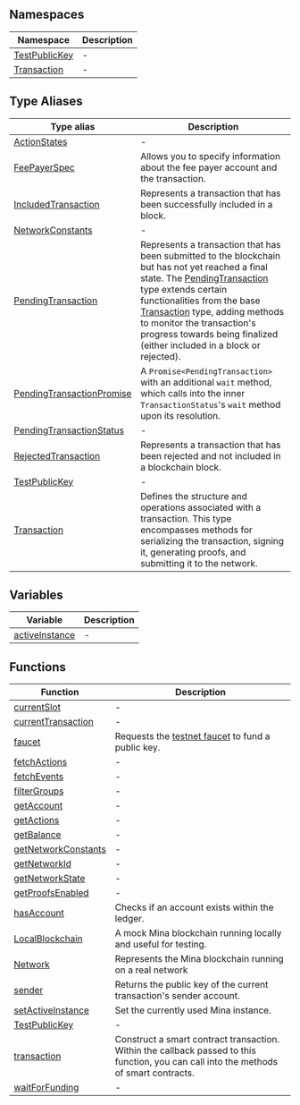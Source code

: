 ## Namespaces

| Namespace | Description |
| ------ | ------ |
| [TestPublicKey](namespaces/TestPublicKey/README.mdx) | - |
| [Transaction](namespaces/Transaction/README.mdx) | - |

## Type Aliases

| Type alias | Description |
| ------ | ------ |
| [ActionStates](type-aliases/ActionStates.mdx) | - |
| [FeePayerSpec](type-aliases/FeePayerSpec.mdx) | Allows you to specify information about the fee payer account and the transaction. |
| [IncludedTransaction](type-aliases/IncludedTransaction.mdx) | Represents a transaction that has been successfully included in a block. |
| [NetworkConstants](type-aliases/NetworkConstants.mdx) | - |
| [PendingTransaction](type-aliases/PendingTransaction.mdx) | Represents a transaction that has been submitted to the blockchain but has not yet reached a final state. The [PendingTransaction](type-aliases/PendingTransaction.mdx) type extends certain functionalities from the base [Transaction](type-aliases/Transaction.mdx) type, adding methods to monitor the transaction's progress towards being finalized (either included in a block or rejected). |
| [PendingTransactionPromise](type-aliases/PendingTransactionPromise.mdx) | A `Promise<PendingTransaction>` with an additional `wait` method, which calls into the inner `TransactionStatus`'s `wait` method upon its resolution. |
| [PendingTransactionStatus](type-aliases/PendingTransactionStatus.mdx) | - |
| [RejectedTransaction](type-aliases/RejectedTransaction.mdx) | Represents a transaction that has been rejected and not included in a blockchain block. |
| [TestPublicKey](type-aliases/TestPublicKey.mdx) | - |
| [Transaction](type-aliases/Transaction.mdx) | Defines the structure and operations associated with a transaction. This type encompasses methods for serializing the transaction, signing it, generating proofs, and submitting it to the network. |

## Variables

| Variable | Description |
| ------ | ------ |
| [activeInstance](variables/activeInstance.mdx) | - |

## Functions

| Function | Description |
| ------ | ------ |
| [currentSlot](functions/currentSlot.mdx) | - |
| [currentTransaction](functions/currentTransaction.mdx) | - |
| [faucet](functions/faucet.mdx) | Requests the [testnet faucet](https://faucet.minaprotocol.com/api/v1/faucet) to fund a public key. |
| [fetchActions](functions/fetchActions.mdx) | - |
| [fetchEvents](functions/fetchEvents.mdx) | - |
| [filterGroups](functions/filterGroups.mdx) | - |
| [getAccount](functions/getAccount.mdx) | - |
| [getActions](functions/getActions.mdx) | - |
| [getBalance](functions/getBalance.mdx) | - |
| [getNetworkConstants](functions/getNetworkConstants.mdx) | - |
| [getNetworkId](functions/getNetworkId.mdx) | - |
| [getNetworkState](functions/getNetworkState.mdx) | - |
| [getProofsEnabled](functions/getProofsEnabled.mdx) | - |
| [hasAccount](functions/hasAccount.mdx) | Checks if an account exists within the ledger. |
| [LocalBlockchain](functions/LocalBlockchain.mdx) | A mock Mina blockchain running locally and useful for testing. |
| [Network](functions/Network.mdx) | Represents the Mina blockchain running on a real network |
| [sender](functions/sender.mdx) | Returns the public key of the current transaction's sender account. |
| [setActiveInstance](functions/setActiveInstance.mdx) | Set the currently used Mina instance. |
| [TestPublicKey](functions/TestPublicKey.mdx) | - |
| [transaction](functions/transaction.mdx) | Construct a smart contract transaction. Within the callback passed to this function, you can call into the methods of smart contracts. |
| [waitForFunding](functions/waitForFunding.mdx) | - |
